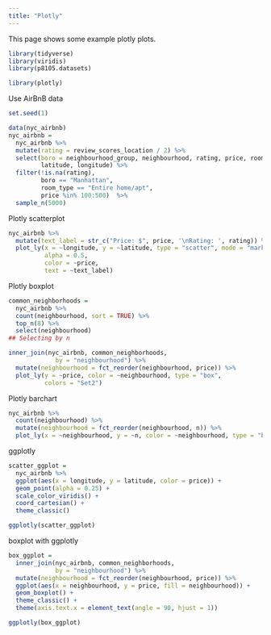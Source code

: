 ```yaml
---
title: "Plotly"
---
```


This page shows some example plotly plots.


```r
library(tidyverse)
library(viridis)
library(p8105.datasets)

library(plotly)
```

Use AirBnB data 


```r
set.seed(1)

data(nyc_airbnb)
nyc_airbnb = 
  nyc_airbnb %>% 
  mutate(rating = review_scores_location / 2) %>%
  select(boro = neighbourhood_group, neighbourhood, rating, price, room_type,
         latitude, longitude) %>%
  filter(!is.na(rating), 
         boro == "Manhattan",
         room_type == "Entire home/apt",
         price %in% 100:500)  %>% 
  sample_n(5000)
```


Plotly scatterplot

```r

nyc_airbnb %>%
  mutate(text_label = str_c("Price: $", price, '\nRating: ', rating)) %>% 
  plot_ly(x = ~longitude, y = ~latitude, type = "scatter", mode = "markers",
          alpha = 0.5, 
          color = ~price,
          text = ~text_label)
```


Plotly boxplot

```r
common_neighborhoods =
  nyc_airbnb %>% 
  count(neighbourhood, sort = TRUE) %>% 
  top_n(8) %>% 
  select(neighbourhood)
## Selecting by n

inner_join(nyc_airbnb, common_neighborhoods,
             by = "neighbourhood") %>% 
  mutate(neighbourhood = fct_reorder(neighbourhood, price)) %>% 
  plot_ly(y = ~price, color = ~neighbourhood, type = "box",
          colors = "Set2")
```

Plotly barchart

```r
nyc_airbnb %>% 
  count(neighbourhood) %>% 
  mutate(neighbourhood = fct_reorder(neighbourhood, n)) %>% 
  plot_ly(x = ~neighbourhood, y = ~n, color = ~neighbourhood, type = "bar")
```

ggplotly

```r
scatter_ggplot = 
  nyc_airbnb %>%
  ggplot(aes(x = longitude, y = latitude, color = price)) +
  geom_point(alpha = 0.25) +
  scale_color_viridis() +
  coord_cartesian() +
  theme_classic()

ggplotly(scatter_ggplot)
```

boxplot with ggplotly

```r
box_ggplot = 
  inner_join(nyc_airbnb, common_neighborhoods,
             by = "neighbourhood") %>% 
  mutate(neighbourhood = fct_reorder(neighbourhood, price)) %>% 
  ggplot(aes(x = neighbourhood, y = price, fill = neighbourhood)) +
  geom_boxplot() +
  theme_classic() + 
  theme(axis.text.x = element_text(angle = 90, hjust = 1))

ggplotly(box_ggplot)
```

